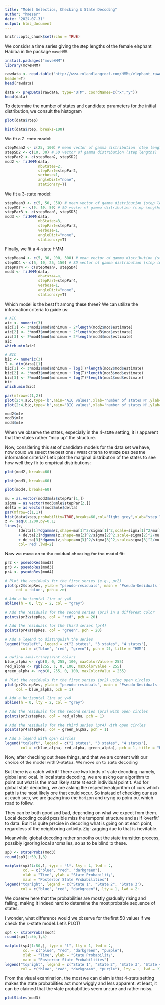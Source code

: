 ```yaml
---
title: "Model Selection, Checking & State Decoding"
author: "hmezer"
date: "2025-07-31"
output: html_document
---
```


```r
knitr::opts_chunk$set(echo = TRUE)
```

We consider a time series giving the step lengths of the female elephant Habiba in the package `moveHMM`.

```r
install.packages("moveHMM")
library(moveHMM)
```

```r
rawdata <- read.table("http://www.rolandlangrock.com/HMMs/elephant_rawdata.txt",
header=T)
head(rawdata)
```

```r
data <- prepData(rawdata, type="UTM", coordNames=c("x","y"))
head(data)
```

To determine the number of states and candidate parameters for the initial distribution, we consult the histogram:

```r
plot(data$step)
```

```r
hist(data$step, breaks=100)
```

We fit a 2-state model:

```r
stepMean2 <- c(25, 100) # mean vector of gamma distribution (step lengths)
stepSD2 <- c(10, 30) # SD vector of gamma distribution (step lengths)
stepPar2 <- c(stepMean2, stepSD2)
mod2 <- fitHMM(data,
               nbStates=2,
               stepPar0=stepPar2,
               verbose=1,
               angleDist="none",
               stationary=T)
```

We fit a 3-state model:

```r
stepMean3 <- c(5, 50, 150) # mean vector of gamma distribution (step lengths)
stepSD3 <- c(5, 10, 50) # SD vector of gamma distribution (step lengths)
stepPar3 <- c(stepMean3, stepSD3)
mod3 <- fitHMM(data,
               nbStates=3,
               stepPar0=stepPar3,
               verbose=1,
               angleDist="none",
               stationary=T)
```

Finally, we fit a 4-state HMM:

```r
stepMean4 <- c(5, 30, 100, 300) # mean vector of gamma distribution (step lengths)
stepSD4 <- c(5, 10, 25, 150) # SD vector of gamma distribution (step lengths)
stepPar4 <- c(stepMean4, stepSD4)
mod4 <- fitHMM(data,
               nbStates=4,
               stepPar0=stepPar4,
               verbose=1,
               angleDist="none",
               stationary=T)
```

Which model is the best fit among these three? We can utilize the information criteria to guide us:

```r
# AIC
aic <- numeric(3)
aic[1] <- 2*mod2$mod$minimum + 2*length(mod2$mod$estimate)
aic[2] <- 2*mod3$mod$minimum + 2*length(mod3$mod$estimate)
aic[3] <- 2*mod4$mod$minimum + 2*length(mod4$mod$estimate)
aic
which.min(aic)
```

```r
# BIC
bic <- numeric(3)
T <- dim(data)[1]
bic[1] <- 2*mod2$mod$minimum + log(T)*length(mod2$mod$estimate)
bic[2] <- 2*mod3$mod$minimum + log(T)*length(mod3$mod$estimate)
bic[3] <- 2*mod4$mod$minimum + log(T)*length(mod4$mod$estimate)
bic
which.min(bic)
```

```r
par(mfrow=c(1,2))
plot(2:4,aic,type='b',main='AIC values',xlab='number of states N',ylab='AIC')
plot(2:4,bic,type='b',main='BIC values',xlab='number of states N',ylab='BIC')
```

```r
mod2$mle
mod3$mle
mod4$mle
```

When we observe the states, especially in the 4-state setting, it is apparent that the states rather "mop up" the structure.

Now, considering this set of candidate models for the data set we have, how could we select the best one? What criteria to utilize besides the information criteria? Let's plot the marginal distribution of the states to see how well they fir to empirical distributions:

```r
plot(mod2, breaks=60)
```

```r
plot(mod3, breaks=60)
```

```r
plot(mod4, breaks=60)
```



```r
mu = as.vector(mod3$mle$stepPar[1,])
sigma = as.vector(mod3$mle$stepPar[2,])
delta = as.vector(mod3$mle$delta)
par(mfrow=c(1,1))
hist(data$step,probability=TRUE,breaks=60,col="light grey",xlab="step length in metres",main="Marginal distribution vs. empirical distribution")
z <- seq(0,1200,by=0.1)
lines(z,
      (delta[1]*dgamma(z,shape=mu[1]^2/sigma[1]^2,scale=sigma[1]^2/mu[1])
      + delta[2]*dgamma(z,shape=mu[2]^2/sigma[2]^2,scale=sigma[2]^2/mu[2])
      + delta[3]*dgamma(z,shape=mu[3]^2/sigma[3]^2,scale=sigma[3]^2/mu[3])),
      col='red',lwd=2)
```

Now we move on to the residual checking for the model fit:

```r
pr2 <- pseudoRes(mod2)
pr3 <- pseudoRes(mod3)
pr4 <- pseudoRes(mod4)
```

```r
# Plot the residuals for the first series (e.g., pr2)
plot(pr2$stepRes, ylab = "pseudo-residuals", main = "Pseudo-Residuals for HMMs",
     col = "blue", pch = 20)

# Add a horizontal line at y=0
abline(h = 0, lty = 2, col = "grey")

# Add the residuals for the second series (pr3) in a different color
points(pr3$stepRes, col = "red", pch = 20)

# Add the residuals for the third series (pr4)
points(pr4$stepRes, col = "green", pch = 20)

# Add a legend to distinguish the series
legend("topleft", legend = c("2 states", "3 states", "4 states"),
       col = c("blue", "red", "green"), pch = 20, title = "HMM")
```

```r
# Define semi-transparent colors
blue_alpha <- rgb(0, 0, 255, 100, maxColorValue = 255)
red_alpha <- rgb(255, 0, 0, 100, maxColorValue = 255)
green_alpha <- rgb(0, 255, 0, 100, maxColorValue = 255)

# Plot the residuals for the first series (pr2) using open circles
plot(pr2$stepRes, ylab = "pseudo-residuals", main = "Pseudo-Residuals for HMMs",
     col = blue_alpha, pch = 1)

# Add a horizontal line at y=0
abline(h = 0, lty = 2, col = "grey")

# Add the residuals for the second series (pr3) with open circles
points(pr3$stepRes, col = red_alpha, pch = 1)

# Add the residuals for the third series (pr4) with open circles
points(pr4$stepRes, col = green_alpha, pch = 1)

# Add a legend with open circles
legend("topleft", legend = c("2 states", "3 states", "4 states"),
       col = c(blue_alpha, red_alpha, green_alpha), pch = 1, title = "HMM")
```

Now, after checking out these things, and that we are content with our choice of the model with 3-states. We move on to state decoding.

But there is a catch with it! There are two kinds of state decoding, namely, global and local. In local state decoding, we are asking our algorithm to point out what is the most likely state at each individual point t. And for global state decoding, we are asking the respective algorithm of ours which path is the most likely one that could occur. So instead of checking our ass at each step, we are gazing into the horizon and trying to point out which road to follow.

They can be both good and bad, depending on what we expect from them. Local decoding could possible miss the temporal structure and as if 'overfit' to data. But it is quite precise in decoding what is going on at each point, regardless of the neighboring activity. Zig-zagging due to that is inevitable.

Meanwhile, global decoding rather smooths out the state transition process, possibly ignoring local anomalies, so as to be blind to these.

```r
sp3 <- stateProbs(mod3)
round(sp3[1:50,],3)
```

```r
matplot(sp3[1:50,], type = "l", lty = 1, lwd = 2,
        col = c("blue", "red", "darkgreen"),
        xlab = "Time", ylab = "State Probability",
        main = "Posterior State Probabilities")
legend("topright", legend = c("State 1", "State 2", "State 3"),
       col = c("blue", "red", "darkgreen"), lty = 1, lwd = 2)
```

We observe here that the probabilities are mostly gradually rising and falling, making it indeed hard to determine the most probable sequence of states.

I wonder, what difference would we observe for the first 50 values if we check the 4-state model. Let's PLOT!

```r
sp4 <- stateProbs(mod4)
round(sp4[1:50,],3)
```

```r
matplot(sp4[1:50,], type = "l", lty = 1, lwd = 2,
        col = c("blue", "red", "darkgreen", "purple"),
        xlab = "Time", ylab = "State Probability",
        main = "Posterior State Probabilities")
legend("topright", legend = c("State 1", "State 2", "State 3", "State 4"),
       col = c("blue", "red", "darkgreen", "purple"), lty = 1, lwd = 2)
```

From the visual examination, the most we can claim is that 4-state setting makes the state probabilities act more wiggly and less apparent. At least, it can be claimed that the state probabilities seem unsure and rather noisy.

```r
plotStates(mod3)
```

